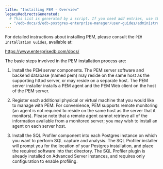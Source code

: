 ```yaml
---
title: "Installing PEM - Overview"
legacyRedirectsGenerated:
  # This list is generated by a script. If you need add entries, use the `legacyRedirects` key.
  - "/edb-docs/d/edb-postgres-enterprise-manager/user-guides/administrators-guide/8.0/installing_pem_overview.html"
---
```


For detailed instructions about installing PEM, please consult the `PEM Installation Guides`, available at:

   <https://www.enterprisedb.com/docs/>

The basic steps involved in the PEM installation process are:

1.  Install the PEM server components. The PEM server software and backend database (named pem) may reside on the same host as the supporting httpd server, or may reside on a separate host. The PEM server installer installs a PEM agent and the PEM Web client on the host of the PEM server.

2.  Register each additional physical or virtual machine that you would like to manage with PEM. For convenience, PEM supports remote monitoring (an agent is not required to reside on the same host as the server that it monitors). Please note that a remote agent cannot retrieve all of the information available from a monitored server; you may wish to install an agent on each server host.

3.  Install the SQL Profiler component into each Postgres instance on which you want to perform SQL capture and analysis. The SQL Profiler installer will prompt you for the location of your Postgres installation, and place the required software into that directory. The SQL Profiler plugin is already installed on Advanced Server instances, and requires only configuration to enable profiling.
